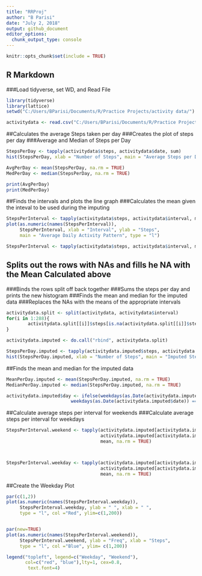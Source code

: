 ---
title: "RRProj"
author: "B Parisi"
date: "July 2, 2018"
output: github_document
editor_options: 
  chunk_output_type: console
---

```{r setup, include=TRUE}
knitr::opts_chunk$set(include = TRUE)
```

## R Markdown
###Load tidyverse, set WD, and Read File


```{r echo = TRUE}
library(tidyverse)
library(lattice)
setwd("C:/Users/BParisi/Documents/R/Practice Projects/activity data/")

activitydata <- read.csv("C:/Users/BParisi/Documents/R/Practice Projects/activity data/activity.csv", header = TRUE)
```



##Calculates the average Steps taken per day
###Creates the plot of steps per day
###Average and Median of Steps per Day

```{r echo=TRUE}
StepsPerDay <- tapply(activitydata$steps, activitydata$date, sum)
hist(StepsPerDay, xlab = "Number of Steps", main = "Average Steps per Day")

AvgPerDay <- mean(StepsPerDay, na.rm = TRUE)
MedPerDay <- median(StepsPerDay, na.rm = TRUE)

print(AvgPerDay)
print(MedPerDay)
```


##Finds the intervals and plots the line graph 
###Calculates the mean given the inteval to be used during the imputing
```{r echo=TRUE}
StepsPerInterval <- tapply(activitydata$steps, activitydata$interval, mean, na.rm = TRUE)
plot(as.numeric(names(StepsPerInterval)), 
     StepsPerInterval, xlab = "Interval", ylab = "Steps", 
     main = "Average Daily Activity Pattern", type = "l")

StepsPerInterval <- tapply(activitydata$steps, activitydata$interval, mean, na.rm = TRUE)

```

## Splits out the rows with NAs and fills he NA with the Mean Calculated above
###Binds the rows split off back together
###Sums the steps per day and prints the new histogram
###Finds the mean and median for the imputed data
###Replaces the NAs with the means of the appropriate intervals
```{r echo=TRUE}
activitydata.split <- split(activitydata, activitydata$interval)
for(i in 1:288){
        activitydata.split[[i]]$steps[is.na(activitydata.split[[i]]$steps)] <- StepsPerInterval[i]
}

activitydata.imputed <- do.call("rbind", activitydata.split)

StepsPerDay.imputed <- tapply(activitydata.imputed$steps, activitydata.imputed$date, sum)
hist(StepsPerDay.imputed, xlab = "Number of Steps", main = "Imputed Steps per Day")
```



##Finds the mean and median for the imputed data
```{r echo = TRUE}
MeanPerDay.imputed <- mean(StepsPerDay.imputed, na.rm = TRUE)
MedianPerDay.imputed <- median(StepsPerDay.imputed, na.rm = TRUE)

activitydata.imputed$day <- ifelse(weekdays(as.Date(activitydata.imputed$date)) == "Saturday" | 
                        weekdays(as.Date(activitydata.imputed$date)) == "Sunday", "weekend", "weekday")
```



##Calculate average steps per interval for weekends
###Calculate average steps per interval for weekdays
```{r echo= TRUE}
StepsPerInterval.weekend <- tapply(activitydata.imputed[activitydata.imputed$day == "weekend" ,]$steps, 
                                   activitydata.imputed[activitydata.imputed$day == "weekend" ,]$interval, 
                                   mean, na.rm = TRUE)



StepsPerInterval.weekday <- tapply(activitydata.imputed[activitydata.imputed$day == "weekday" ,]$steps, 
                                   activitydata.imputed[activitydata.imputed$day == "weekday" ,]$interval, 
                                   mean, na.rm = TRUE)
```


##Create the Weekday Plot

```{r echo=TRUE}

par(c(1,2))
plot(as.numeric(names(StepsPerInterval.weekday)),  
     StepsPerInterval.weekday, ylab = " ", xlab = " ",
     type = "l", col ="Red", ylim=c(1,200))


par(new=TRUE)
plot(as.numeric(names(StepsPerInterval.weekend)), 
     StepsPerInterval.weekend, ylab = "Freq", xlab = "Steps",
     type = "l", col ="Blue", ylim= c(1,200))

legend("topleft", legend=c("Weekday", "Weekend"),
       col=c("red", "blue"),lty=1, cex=0.8,
        text.font=4)
```


        




